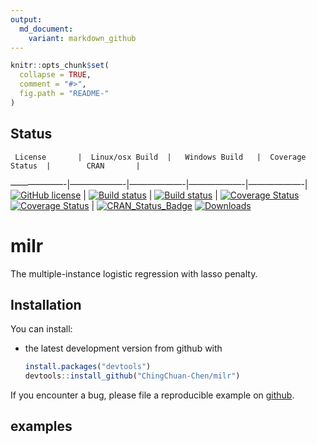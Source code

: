 ```yaml
---
output:
  md_document:
    variant: markdown_github
---
```


<!-- README.md is generated from README.Rmd. Please edit that file -->

```r
knitr::opts_chunk$set(
  collapse = TRUE,
  comment = "#>",
  fig.path = "README-"
)
```

## Status

     License       |  Linux/osx Build  |   Windows Build   |  Coverage Status  |        CRAN       |
-------------------|-------------------|-------------------|-------------------|-------------------|
[![GitHub license](https://img.shields.io/badge/lincense-MIT-blue.svg)](http://badges.mit-license.org) | [![Build status](https://travis-ci.org/ChingChuan-Chen/milr.svg?branch=master)](https://travis-ci.org/ChingChuan-Chen/milr/branches) | [![Build status](https://ci.appveyor.com/api/projects/status/2yms6ao3mf69fdht/branch/master?svg=true)](https://ci.appveyor.com/project/ChingChuan-Chen/milr/branch/master) | [![Coverage Status](https://coveralls.io/repos/github/ChingChuan-Chen/milr/badge.svg?branch=master)](https://coveralls.io/github/ChingChuan-Chen/milr?branch=master) [![Coverage Status](https://codecov.io/github/ChingChuan-Chen/milr/coverage.svg?branch=master)](https://codecov.io/github/ChingChuan-Chen/milr?branch=master) | [![CRAN_Status_Badge](http://www.r-pkg.org/badges/version/milr)](http://cran.r-project.org/package=milr)   [![Downloads](http://cranlogs.r-pkg.org/badges/grand-total/milr)](http://cran.rstudio.com/package=milr)

# milr

The multiple-instance logistic regression with lasso penalty.

## Installation

You can install:

* the latest development version from github with

    ```R
    install.packages("devtools")
    devtools::install_github("ChingChuan-Chen/milr")
    ```

If you encounter a bug, please file a reproducible example on [github](https://github.com/ChingChuan-Chen/milr/issues).

## examples



